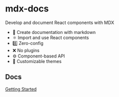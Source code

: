 

# mdx-docs

Develop and document React components with MDX

- :memo: Create documentation with markdown
- :atom_symbol: Import and use React components
- :zero: Zero-config
- :x: No plugins
- :gear: Component-based API
- :nail_care: Customizable themes

## Docs

[Getting Started](/getting-started)



